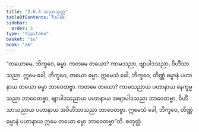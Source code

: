 ```yaml
---
title: "2.6.4 သညာသုတ္တ"
tableOfContents: false
sidebar:
  order: 5
type: "tipitaka"
basket: "su"
book: "a6"
---
```



<DynamicBreadcrumb />

<Division number="110" book="a6">

<Paragraph number="748" book="a6">
“တယောမေ, ဘိက္ခဝေ, ဓမ္မာ. ကတမေ တယော? ကာမသညာ, ဗျာပါဒသညာ, ဝိဟိံသာသညာ. ဣမေ ခေါ, ဘိက္ခဝေ, တယော ဓမ္မာ. ဣမေသံ ခေါ, ဘိက္ခဝေ, တိဏ္ဏံ ဓမ္မာနံ ပဟာနာယ တယော ဓမ္မာ ဘာဝေတဗ္ဗာ. ကတမေ တယော? ကာမသညာယ ပဟာနာယ နေက္ခမ္မသညာ ဘာဝေတဗ္ဗာ, ဗျာပါဒသညာယ ပဟာနာယ အဗျာပါဒသညာ ဘာဝေတဗ္ဗာ, ဝိဟိံသာသညာယ ပဟာနာယ အဝိဟိံသာသညာ ဘာဝေတဗ္ဗာ. ဣမေသံ ခေါ, ဘိက္ခဝေ, တိဏ္ဏံ ဓမ္မာနံ ပဟာနာယ ဣမေ တယော ဓမ္မာ ဘာဝေတဗ္ဗာ”တိ.

</Paragraph>
</Division>

<Paragraph number="749" type="center" book="a6">
စတုတ္ထံ.
</Paragraph>